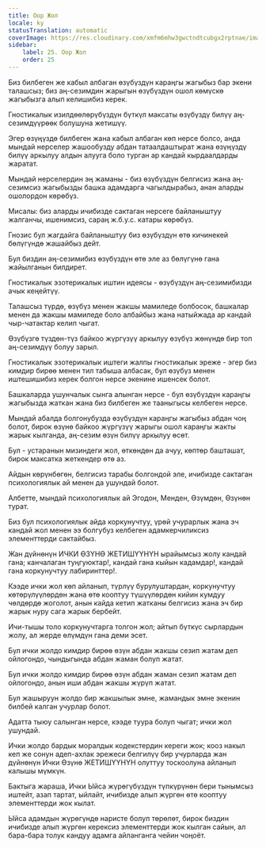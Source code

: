 ```yaml
---
title: Оор Жол
locale: ky
statusTranslation: automatic
coverImage: https://res.cloudinary.com/xmfm6mhw3gwctndtcubgx2rptnae/image/upload/v1741354419/small_cover_la_gran_rebelion_28716e29d2.webp
sidebar:
    label: 25. Оор Жол
    order: 25
---
```

Биз билбеген же кабыл албаган өзүбүздүн караңгы жагыбыз бар экени талашсыз; биз аң-сезимдин жарыгын өзүбүздүн ошол көмүскө жагыбызга алып келишибиз керек.

Гностикалык изилдөөлөрүбүздүн бүткүл максаты өзүбүздү билүү аң-сезимдүүрөөк болушуна жетишүү.

Эгер өзүңүздө билбеген жана кабыл албаган көп нерсе болсо, анда мындай нерселер жашообузду абдан татаалдаштырат жана өзүңүздү билүү аркылуу алдын алууга боло турган ар кандай кырдаалдарды жаратат.

Мындай нерселердин эң жаманы - биз өзүбүздүн белгисиз жана аң-сезимсиз жагыбызды башка адамдарга чагылдырабыз, анан аларды ошолордон көрөбүз.

Мисалы: биз аларды ичибизде сактаган нерсеге байланыштуу жалганчы, ишенимсиз, сараң ж.б.у.с. катары көрөбүз.

Гнозис бул жагдайга байланыштуу биз өзүбүздүн өтө кичинекей бөлүгүндө жашайбыз дейт.

Бул биздин аң-сезимибиз өзүбүздүн өтө эле аз бөлүгүнө гана жайылганын билдирет.

Гностикалык эзотерикалык иштин идеясы - өзүбүздүн аң-сезимибизди ачык кеңейтүү.

Талашсыз түрдө, өзүбүз менен жакшы мамиледе болбосок, башкалар менен да жакшы мамиледе боло албайбыз жана натыйжада ар кандай чыр-чатактар келип чыгат.

Өзүбүзгө түздөн-түз байкоо жүргүзүү аркылуу өзүбүз жөнүндө бир топ аң-сезимдүү болуу зарыл.

Гностикалык эзотерикалык иштеги жалпы гностикалык эреже - эгер биз кимдир бирөө менен тил табыша албасак, бул өзүбүз менен иштешишибиз керек болгон нерсе экенине ишенсек болот.

Башкаларда ушунчалык сынга алынган нерсе - бул өзүбүздүн караңгы жагыбызда жаткан жана биз билбеген же тааныгысы келбеген нерсе.

Мындай абалда болгонубузда өзүбүздүн караңгы жагыбыз абдан чоң болот, бирок өзүнө байкоо жүргүзүү жарыгы ошол караңгы жакты жарык кылганда, аң-сезим өзүн билүү аркылуу өсөт.

Бул - устаранын мизиндеги жол, өткөндөн да ачуу, көптөр башташат, бирок максатка жеткендер өтө аз.

Айдын көрүнбөгөн, белгисиз тарабы болгондой эле, ичибизде сактаган психологиялык ай менен да ушундай болот.

Албетте, мындай психологиялык ай Эгодон, Менден, Өзүмдөн, Өзүнөн турат.

Биз бул психологиялык айда коркунучтуу, үрөй учурарлык жана эч кандай жол менен ээ болгубуз келбеген адамкерчиликсиз элементтерди сактайбыз.

Жан дүйнөнүн ИЧКИ ӨЗҮНӨ ЖЕТИШҮҮНҮН ырайымсыз жолу кандай гана; канчалаган туңгуюктар!, кандай гана кыйын кадамдар!, кандай гана коркунучтуу лабиринттер!.

Кээде ички жол көп айланып, түрлүү бурулуштардан, коркунучтуу көтөрүлүүлөрдөн жана өтө кооптуу түшүүлөрдөн кийин кумдуу чөлдөрдө жоголот, анын кайда кетип жатканы белгисиз жана эч бир жарык нуру сага жарык бербейт.

Ичи-тышы толо коркунучтарга толгон жол; айтып бүткүс сырлардын жолу, ал жерде өлүмдүн гана деми эсет.

Бул ички жолдо кимдир бирөө өзүн абдан жакшы сезип жатам деп ойлогондо, чындыгында абдан жаман болуп жатат.

Бул ички жолдо кимдир бирөө өзүн абдан жаман сезип жатам деп ойлогондо, анын иши абдан жакшы жүрүп жатат.

Бул жашыруун жолдо бир жакшылык эмне, жамандык эмне экенин билбей калган учурлар болот.

Адатта тыюу салынган нерсе, кээде туура болуп чыгат; ички жол ушундай.

Ички жолдо бардык моралдык кодекстердин кереги жок; кооз накыл кеп же сонун адеп-ахлак эрежеси белгилүү бир учурларда жан дүйнөнүн Ички Өзүнө ЖЕТИШҮҮНҮН олуттуу тоскоолуна айланып калышы мүмкүн.

Бактыга жараша, Ички Ыйса жүрөгүбүздүн түпкүрүнөн бери тынымсыз иштейт, азап тартат, ыйлайт, ичибизде алып жүргөн өтө кооптуу элементтерди жок кылат.

Ыйса адамдын жүрөгүндө наристе болуп төрөлөт, бирок биздин ичибизде алып жүргөн керексиз элементтерди жок кылган сайын, ал бара-бара толук кандуу адамга айланганга чейин чоңоёт.

